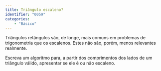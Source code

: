 ```yaml
---
title: Triângulo escaleno?
identifier: "0059"
categories:
    - "Básico"
---
```

::: {#exr-0059}
Triângulos retângulos são, de longe, mais comuns em problemas de trigonometria que os escalenos. Estes não são, porém, menos relevantes realmente.

Escreva um algoritmo para, a partir dos comprimentos dos lados de um triângulo válido, apresentar se ele é ou não escaleno.
:::